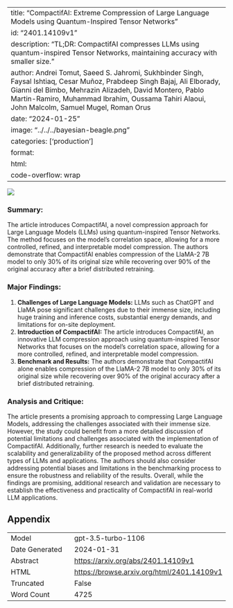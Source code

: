 
---
title: "CompactifAI: Extreme Compression of Large Language Models using Quantum-Inspired Tensor Networks"
id: "2401.14109v1"
description: "TL;DR: CompactifAI compresses LLMs using quantum-inspired Tensor Networks, maintaining accuracy with smaller size."
author: Andrei Tomut, Saeed S. Jahromi, Sukhbinder Singh, Faysal Ishtiaq, Cesar Muñoz, Prabdeep Singh Bajaj, Ali Elborady, Gianni del Bimbo, Mehrazin Alizadeh, David Montero, Pablo Martin-Ramiro, Muhammad Ibrahim, Oussama Tahiri Alaoui, John Malcolm, Samuel Mugel, Roman Orus
date: "2024-01-25"
image: "../../../bayesian-beagle.png"
categories: ['production']
format:
  html:
    code-overflow: wrap
---

![](None)

### Summary:
The article introduces CompactifAI, a novel compression approach for Large Language Models (LLMs) using quantum-inspired Tensor Networks. The method focuses on the model's correlation space, allowing for a more controlled, refined, and interpretable model compression. The authors demonstrate that CompactifAI enables compression of the LlaMA-2 7B model to only 30% of its original size while recovering over 90% of the original accuracy after a brief distributed retraining.

### Major Findings:
1. **Challenges of Large Language Models:** LLMs such as ChatGPT and LlaMA pose significant challenges due to their immense size, including huge training and inference costs, substantial energy demands, and limitations for on-site deployment.
2. **Introduction of CompactifAI:** The article introduces CompactifAI, an innovative LLM compression approach using quantum-inspired Tensor Networks that focuses on the model's correlation space, allowing for a more controlled, refined, and interpretable model compression.
3. **Benchmark and Results:** The authors demonstrate that CompactifAI alone enables compression of the LlaMA-2 7B model to only 30% of its original size while recovering over 90% of the original accuracy after a brief distributed retraining.

### Analysis and Critique:
The article presents a promising approach to compressing Large Language Models, addressing the challenges associated with their immense size. However, the study could benefit from a more detailed discussion of potential limitations and challenges associated with the implementation of CompactifAI. Additionally, further research is needed to evaluate the scalability and generalizability of the proposed method across different types of LLMs and applications. The authors should also consider addressing potential biases and limitations in the benchmarking process to ensure the robustness and reliability of the results. Overall, while the findings are promising, additional research and validation are necessary to establish the effectiveness and practicality of CompactifAI in real-world LLM applications.

## Appendix

|          |          |
|----------|----------|
| Model     | gpt-3.5-turbo-1106       |
| Date Generated     | 2024-01-31       |
| Abstract | [https://arxiv.org/abs/2401.14109v1](https://arxiv.org/abs/2401.14109v1)        |
| HTML     | [https://browse.arxiv.org/html/2401.14109v1](https://browse.arxiv.org/html/2401.14109v1)       |
| Truncated       | False       |
| Word Count       | 4725       |